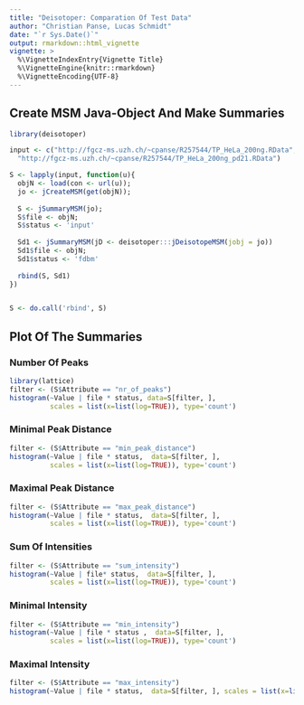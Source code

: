 ```yaml
---
title: "Deisotoper: Comparation Of Test Data"
author: "Christian Panse, Lucas Schmidt"
date: "`r Sys.Date()`"
output: rmarkdown::html_vignette
vignette: >
  %\VignetteIndexEntry{Vignette Title}
  %\VignetteEngine{knitr::rmarkdown}
  %\VignetteEncoding{UTF-8}
---
```



## Create MSM Java-Object And Make Summaries

```r
library(deisotoper)

input <- c("http://fgcz-ms.uzh.ch/~cpanse/R257544/TP_HeLa_200ng.RData",
  "http://fgcz-ms.uzh.ch/~cpanse/R257544/TP_HeLa_200ng_pd21.RData")

S <- lapply(input, function(u){ 
  objN <- load(con <- url(u)); 
  jo <- jCreateMSM(get(objN)); 
  
  S <- jSummaryMSM(jo); 
  S$file <- objN;
  S$status <- 'input'
  
  Sd1 <- jSummaryMSM(jD <- deisotoper:::jDeisotopeMSM(jobj = jo))
  Sd1$file <- objN;
  Sd1$status <- 'fdbm'
  
  rbind(S, Sd1) 
})


S <- do.call('rbind', S)
```

## Plot Of The Summaries

### Number Of Peaks

```r
library(lattice)
filter <- (S$Attribute == "nr_of_peaks")
histogram(~Value | file * status, data=S[filter, ],
          scales = list(x=list(log=TRUE)), type='count')
```

### Minimal Peak Distance

```r
filter <- (S$Attribute == "min_peak_distance")
histogram(~Value | file * status,  data=S[filter, ], 
          scales = list(x=list(log=TRUE)), type='count')
```

### Maximal Peak Distance

```r
filter <- (S$Attribute == "max_peak_distance")
histogram(~Value | file * status,  data=S[filter, ],
          scales = list(x=list(log=TRUE)), type='count')
```

### Sum Of Intensities

```r
filter <- (S$Attribute == "sum_intensity")
histogram(~Value | file* status,  data=S[filter, ],
          scales = list(x=list(log=TRUE)), type='count')
```

### Minimal Intensity

```r
filter <- (S$Attribute == "min_intensity")
histogram(~Value | file * status ,  data=S[filter, ],
          scales = list(x=list(log=TRUE)), type='count')
```

### Maximal Intensity

```r
filter <- (S$Attribute == "max_intensity")
histogram(~Value | file * status,  data=S[filter, ], scales = list(x=list(log=TRUE)), type='count')
```